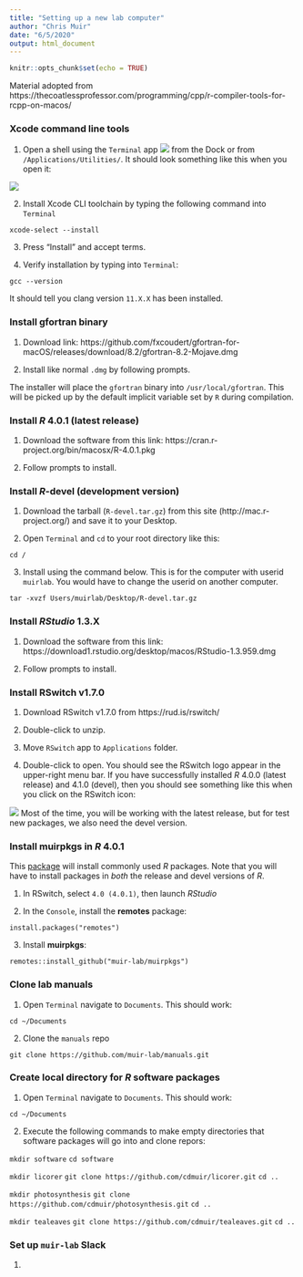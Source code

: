 ```yaml
---
title: "Setting up a new lab computer"
author: "Chris Muir"
date: "6/5/2020"
output: html_document
---
```


```r
knitr::opts_chunk$set(echo = TRUE)
```

Material adopted from https://thecoatlessprofessor.com/programming/cpp/r-compiler-tools-for-rcpp-on-macos/

### Xcode command line tools

1. Open a shell using the `Terminal` app <img src="images/terminal-icon.png"> from the Dock or from `/Applications/Utilities/`. It should look something like this when you open it:

![](images/terminal-app.png)

2. Install Xcode CLI toolchain by typing the following command into `Terminal`

`xcode-select --install`

3. Press "Install" and accept terms.

4. Verify installation by typing into `Terminal`:

`gcc --version`

It should tell you clang version `11.X.X` has been installed.

### Install gfortran binary

1. Download link: https://github.com/fxcoudert/gfortran-for-macOS/releases/download/8.2/gfortran-8.2-Mojave.dmg

2. Install like normal `.dmg` by following prompts.

The installer will place the `gfortran` binary into `/usr/local/gfortran`. This will be picked up by the default implicit variable set by `R` during compilation.

### Install *R* 4.0.1 (latest release)

1. Download the software from this link: https://cran.r-project.org/bin/macosx/R-4.0.1.pkg

2. Follow prompts to install.

### Install *R*-devel (development version)

1. Download the tarball (`R-devel.tar.gz`) from this site (http://mac.r-project.org/) and save it to your Desktop.

2. Open `Terminal` and `cd` to your root directory like this:

`cd /`

3. Install using the command below. This is for the computer with userid `muirlab`. You would have to change the userid on another computer.

`tar -xvzf Users/muirlab/Desktop/R-devel.tar.gz`

### Install *RStudio* 1.3.X

1. Download the software from this link: https://download1.rstudio.org/desktop/macos/RStudio-1.3.959.dmg

2. Follow prompts to install.

### Install RSwitch v1.7.0

1. Download RSwitch v1.7.0 from https://rud.is/rswitch/

2. Double-click to unzip.

3. Move `RSwitch` app to `Applications` folder.

4. Double-click to open. You should see the RSwitch logo appear in the upper-right menu bar. If you have successfully installed *R* 4.0.0 (latest release) and 4.1.0 (devel), then you should see something like this when you click on the RSwitch icon:

![](images/rswitch-menu.png)
Most of the time, you will be working with the latest release, but for test new packages, we also need the devel version.

### Install **muirpkgs** in *R* 4.0.1

This [package](https://github.com/muir-lab/muirpkgs) will install commonly used *R* packages. Note that you will have to install packages in *both* the release and devel versions of *R*.

1. In RSwitch, select `4.0 (4.0.1)`, then launch *RStudio*

2. In the `Console`, install the **remotes** package:

`install.packages("remotes")`

3. Install **muirpkgs**:

`remotes::install_github("muir-lab/muirpkgs")`

### Clone lab manuals

1. Open `Terminal` navigate to `Documents`. This should work:

`cd ~/Documents`

2. Clone the `manuals` repo

`git clone https://github.com/muir-lab/manuals.git`

### Create local directory for *R* software packages

1. Open `Terminal` navigate to `Documents`. This should work:

`cd ~/Documents`

2. Execute the following commands to make empty directories that software packages will go into and clone repors:

`mkdir software`
`cd software`

`mkdir licorer`
`git clone https://github.com/cdmuir/licorer.git`
`cd ..`

`mkdir photosynthesis`
`git clone https://github.com/cdmuir/photosynthesis.git`
`cd ..`

`mkdir tealeaves`
`git clone https://github.com/cdmuir/tealeaves.git`
`cd ..`

### Set up `muir-lab` Slack

1. 
